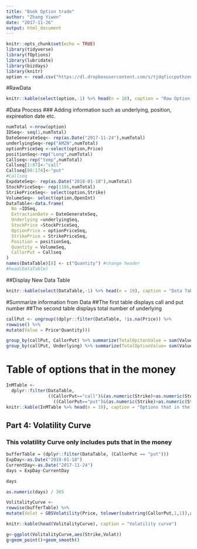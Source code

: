 ```yaml
---
title: "Book Option trade"
author: "Zhang Yiwen"
date: "2017-11-26"
output: html_document
---
```


```r
knitr::opts_chunk$set(echo = TRUE)
library(tidyverse)
library(fOptions)
library(lubridate)
library(bizdays)
library(knitr)
option <- read.csv("https://dl.dropboxusercontent.com/s/tjdqficcpothzeq/datazeven.csv?dl=0", header = TRUE, sep=",")
```

#RawData
```r
knitr::kable(select(option,-1) %>% head(n = 10), caption = "Raw Option Data")
```

#Data Process
### Adding information such as underlying, position, expireation date etc.

```r
numTotal <-nrow(option)
IDSeq<- seq(1,numTotal)
DateGenerateSeq<- rep(as.Date("2017-11-24"),numTotal)
underlyingSeq<-rep("AMZN",numTotal)
optionPriceSeq <-select(option,Price)
positionSeq<-rep("Long",numTotal)
Callseq<-rep("temp",numTotal)
Callseq[1:87]<-"call"
Callseq[88:174]<-"put"
#Callseq
ExpdateSeq<- rep(as.Date("2018-01-18"),numTotal)
StockPriceSeq<- rep(1186,numTotal)
StrikePriceSeq<- select(option,Strike)
VolumeSeq<- select(option,OpenInt)
DataTable<-data.frame(
  No =IDSeq,
  ExtractionDate = DateGenerateSeq,
  Underlying =underlyingSeq,
  StockPrice =StockPriceSeq,
  OptionPrice = optionPriceSeq,
  StrikePrice = StrikePriceSeq,
  Position = positionSeq,
  Quantity = VolumeSeq,
  CallorPut = Callseq
)
names(DataTable)[8] <- c("Quantity") #change header
#head(DataTable)
```

##Display New Data Table
```r
knitr::kable(select(DataTable,-1) %>% head(n = 10), caption = "Data Table after process")
```

#Summarize information from Data
##The first table displays call and put number
##The second table displays total number of underlying
```r
callPut <- ungroup((dplyr::filter(DataTable, !is.na(Price)) %>%
rowwise() %>% 
mutate(Value = Price*Quantity)))

group_by(callPut, CallorPut) %>% summarize(TotalOpitonValue = sum(Value))
group_by(callPut, Underlying) %>% summarize(TotalOptionValue= sum(Value))
```

# Table of options that in the money
```r
InMTable <- 
  dplyr::filter(DataTable, 
                ((CallorPut=="call")&(as.numeric(Strike)<as.numeric(StockPrice))) |
                  ((CallorPut=="put")&(as.numeric(Strike)>as.numeric(StockPrice))))
knitr::kable(InMTable %>% head(n = 10), caption = "Options that in the money")

```



## Part 4: Volatility Curve
### This volatility Curve only includes puts that in the money
```r
bufferTable = (dplyr::filter(DataTable, (CallorPut == "put"))) 
ExpDay<-as.Date("2018-01-18")
CurrentDay<-as.Date("2017-11-24")
days = ExpDay-CurrentDay

days

as.numeric(days) / 365

VolitalityCurve <- 
rowwise(bufferTable) %>%
mutate(Volat = GBSVolatility(Price, tolower(substring(CallorPut,1,1)),as.numeric(StockPrice), as.numeric(Strike),as.numeric(days) / 365, 0.01, 0)) 

knitr::kable(head(VolitalityCurve), caption = "Volatility curve")

g<-ggplot(VolitalityCurve,aes(Strike,Volat))
g+geom_point()+geom_smooth()
```